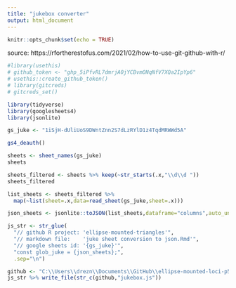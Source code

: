 ```yaml
---
title: "jukebox converter"
output: html_document
---
```


```r
knitr::opts_chunk$set(echo = TRUE)
```

source: https://rfortherestofus.com/2021/02/how-to-use-git-github-with-r/

```r
#library(usethis)
# github_token <- "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"
# usethis::create_github_token()
# library(gitcreds)
# gitcreds_set()
```


```r
library(tidyverse)
library(googlesheets4)
library(jsonlite)
```

```r
gs_juke <- "1iSjH-dUliUoS9DWntZnn2S7dLzRYlD1z4TqdMRWWd5A"
```

```r
gs4_deauth()
```

```r
sheets <- sheet_names(gs_juke)
sheets
```

```r
sheets_filtered <- sheets %>% keep(~str_starts(.x,"\\d\\d "))
sheets_filtered
```

```r
list_sheets <- sheets_filtered %>%
  map(~list(sheet=.x,data=read_sheet(gs_juke,sheet=.x)))
```

```r
json_sheets <- jsonlite::toJSON(list_sheets,dataframe="columns",auto_unbox=T,pretty=T)
```


```r
js_str <- str_glue(
  "// github R project: 'ellipse-mounted-triangles'",
  "// markdown file:    'juke sheet conversion to json.Rmd'",
  "// google sheets id: '{gs_juke}'",
  "const glob_juke = {json_sheets};",
  .sep="\n")
```


```r
github <- "C:\\Users\\drezn\\Documents\\GitHub\\ellipse-mounted-loci-p5js\\"
js_str %>% write_file(str_c(github,"jukebox.js"))
```

